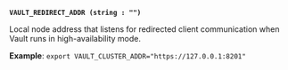 <a id="standard-vault_redirect_addr" />

**`VAULT_REDIRECT_ADDR (string : "")`**

Local node address that listens for redirected client communication when Vault
runs in high-availability mode.

**Example**: `export VAULT_CLUSTER_ADDR="https://127.0.0.1:8201"`

